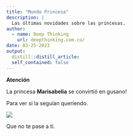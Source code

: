 ```yaml
---
title: "Mundo Princesa"
description: |
  Las últimas novidades sobre las princesas.
author:
  - name: Deep Thinking 
    url: deepthinking.com.co/
date: 03-25-2023
output:
  distill::distill_article:
  self_contained: false
---
```

  
**Atención**

La princesa **Marisabelia** se convirtió en gusano!

Para ver si la seguían queriendo.

![](https://www.poresto.net/u/fotografias/m/2023/3/18/f608x342-270686_300409_31.jpg)

Que no te pase a ti.